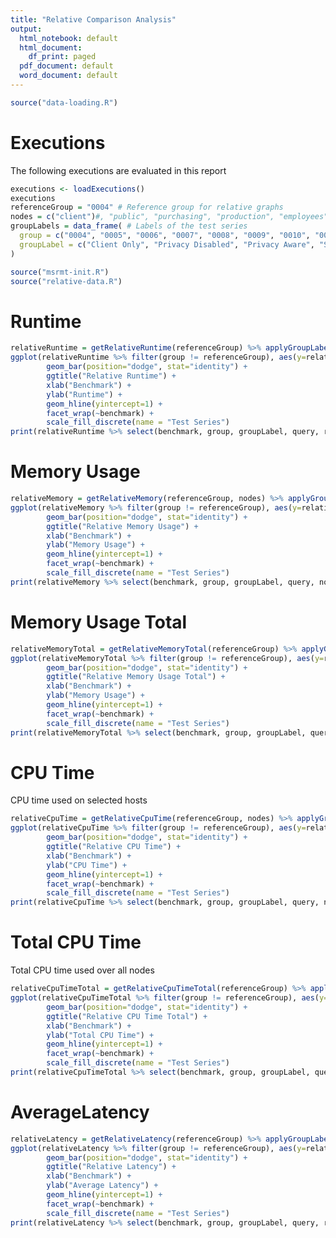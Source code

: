 ```yaml
---
title: "Relative Comparison Analysis"
output:
  html_notebook: default
  html_document:
    df_print: paged
  pdf_document: default
  word_document: default
---
```

```r
source("data-loading.R")
```

# Executions

The following executions are evaluated in this report

```r
executions <- loadExecutions()
executions
referenceGroup = "0004" # Reference group for relative graphs
nodes = c("client")#, "public", "purchasing", "production", "employees") # Nodes to assess
groupLabels = data_frame( # Labels of the test series
  group = c("0004", "0005", "0006", "0007", "0008", "0009", "0010", "0011", "0012", "0013", "0014"),
  groupLabel = c("Client Only", "Privacy Disabled", "Privacy Aware", "SecQL NoPriv", "SecQL PrivAware", "Product NoPriv", "Product PrivAware", "Sum NoPriv", "Sum PrivAware", "Selectivity Sum NoPriv", "Selectivity Sum PrivAware")
)
```

```r
source("msrmt-init.R")
source("relative-data.R")
```

# Runtime

```R
relativeRuntime = getRelativeRuntime(referenceGroup) %>% applyGroupLabels(groupLabels)
ggplot(relativeRuntime %>% filter(group != referenceGroup), aes(y=relativeRuntime, x=query, fill=groupLabel)) +
        geom_bar(position="dodge", stat="identity") +
        ggtitle("Relative Runtime") +
        xlab("Benchmark") +
        ylab("Runtime") +
        geom_hline(yintercept=1) + 
        facet_wrap(~benchmark) +
        scale_fill_discrete(name = "Test Series")
print(relativeRuntime %>% select(benchmark, group, groupLabel, query, referenceRuntime, runtime, relativeRuntime))
```


# Memory Usage

```R
relativeMemory = getRelativeMemory(referenceGroup, nodes) %>% applyGroupLabels(groupLabels)
ggplot(relativeMemory %>% filter(group != referenceGroup), aes(y=relativeUsage, x=query, fill=groupLabel, color=node)) +
        geom_bar(position="dodge", stat="identity") +
        ggtitle("Relative Memory Usage") +
        xlab("Benchmark") +
        ylab("Memory Usage") +
        geom_hline(yintercept=1) + 
        facet_wrap(~benchmark) +
        scale_fill_discrete(name = "Test Series")
print(relativeMemory %>% select(benchmark, group, groupLabel, query, node, referenceUsage, usage, relativeUsage))
```


# Memory Usage Total

```R
relativeMemoryTotal = getRelativeMemoryTotal(referenceGroup) %>% applyGroupLabels(groupLabels)
ggplot(relativeMemoryTotal %>% filter(group != referenceGroup), aes(y=relativeUsageTotal, x=query, fill=groupLabel)) +
        geom_bar(position="dodge", stat="identity") +
        ggtitle("Relative Memory Usage Total") +
        xlab("Benchmark") +
        ylab("Memory Usage") +
        geom_hline(yintercept=1) + 
        facet_wrap(~benchmark) +
        scale_fill_discrete(name = "Test Series")
print(relativeMemoryTotal %>% select(benchmark, group, groupLabel, query, referenceUsageTotal, usageTotal, relativeUsageTotal))
```

# CPU Time

CPU time used on selected hosts

```R
relativeCpuTime = getRelativeCpuTime(referenceGroup, nodes) %>% applyGroupLabels(groupLabels)
ggplot(relativeCpuTime %>% filter(group != referenceGroup), aes(y=relativeCpuTime, x=query, fill=groupLabel, color=node)) +
        geom_bar(position="dodge", stat="identity") +
        ggtitle("Relative CPU Time") +
        xlab("Benchmark") +
        ylab("CPU Time") +
        geom_hline(yintercept=1) + 
        facet_wrap(~benchmark) +
        scale_fill_discrete(name = "Test Series")
print(relativeCpuTime %>% select(benchmark, group, groupLabel, query, node, referenceCpuTime, cpuTime, relativeCpuTime))
```

# Total CPU Time

Total CPU time used over all nodes

```R
relativeCpuTimeTotal = getRelativeCpuTimeTotal(referenceGroup) %>% applyGroupLabels(groupLabels)
ggplot(relativeCpuTimeTotal %>% filter(group != referenceGroup), aes(y=relativeCpuTimeTotal, x=query, fill=groupLabel)) +
        geom_bar(position="dodge", stat="identity") +
        ggtitle("Relative CPU Time Total") +
        xlab("Benchmark") +
        ylab("Total CPU Time") +
        geom_hline(yintercept=1) + 
        facet_wrap(~benchmark) +
        scale_fill_discrete(name = "Test Series")
print(relativeCpuTimeTotal %>% select(benchmark, group, groupLabel, query, referenceCpuTimeTotal, cpuTimeTotal, relativeCpuTimeTotal))
```

# AverageLatency

```R
relativeLatency = getRelativeLatency(referenceGroup) %>% applyGroupLabels(groupLabels)
ggplot(relativeLatency %>% filter(group != referenceGroup), aes(y=relativeAvgLatency, x=query, fill=groupLabel)) +
        geom_bar(position="dodge", stat="identity") +
        ggtitle("Relative Latency") +
        xlab("Benchmark") +
        ylab("Average Latency") +
        geom_hline(yintercept=1) + 
        facet_wrap(~benchmark) +
        scale_fill_discrete(name = "Test Series")
print(relativeLatency %>% select(benchmark, group, groupLabel, query, referenceAvgLatency, avgLatency, relativeAvgLatency))
```